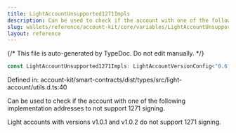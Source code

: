 ```yaml
---
title: LightAccountUnsupported1271Impls
description: Can be used to check if the account with one of the following implementation addresses to not support 1271 signing.  Light accounts with versions v1.0.1 and v1.0.2 do not support 1271 signing.
slug: wallets/reference/account-kit/core/variables/LightAccountUnsupported1271Impls
layout: reference
---
```


{/* This file is auto-generated by TypeDoc. Do not edit manually. */}

```ts
const LightAccountUnsupported1271Impls: LightAccountVersionConfig<"0.6.0">[];
```

Defined in: account-kit/smart-contracts/dist/types/src/light-account/utils.d.ts:40

Can be used to check if the account with one of the following implementation addresses
to not support 1271 signing.

Light accounts with versions v1.0.1 and v1.0.2 do not support 1271 signing.
